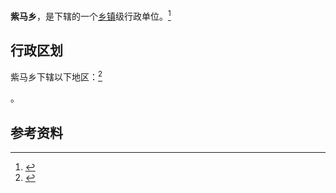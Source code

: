 {{中国乡级行政区|52/23/24/204/000}}

'''紫马乡'''，是{{PRC admin/fullname|52/23/24/204/000|3}}下辖的一个[[乡镇|乡镇]]级行政单位。<ref>{{PRC admin/ref sgc|{{PRC admin/parent|52/23/24/204/000}}}}</ref>

== 行政区划 ==

紫马乡下辖以下地区：<ref>{{PRC admin/ref sgc|52/23/24/204/000}}</ref>

{{PRC admin/children|52/23/24/204/000}}。

== 参考资料 ==

{{reflist}}

{{行政区划小作品}}
{{PRC admin/navcat|52/23/24/204/000}}